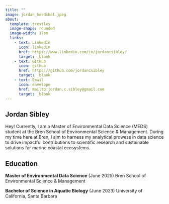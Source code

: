 ```yaml
---
title: ""
image: jordan_headshot.jpeg
about: 
  template: trestles
  image-shape: rounded 
  image-width: 17em
  links: 
    - text: LinkedIn
      icon: linkedin
      href: https://www.linkedin.com/in/jordancsibley/
      target: _blank
    - text: GitHub 
      icon: github
      href: https://github.com/jordancsibley
      target: _blank
    - text: Email 
      icon: envelope
      href: mailto:jordan.c.sibley@gmail.com
      target: _blank
---
```


## Jordan Sibley  
Hey! Currently, I am a Master of Environmental Data Science (MEDS) student at the Bren School of Environmental Science & Management. During my time here at Bren, I aim to harness my analytical prowess in data science to drive impactful contributions to scientific research and sustainable solutions for marine coastal ecosystems.

## Education
**Master of Environmental Data Science** (June 2025)
Bren School of Environmental Science & Management 


**Bachelor of Science in Aquatic Biology** (June 2023)
University of California, Santa Barbara
